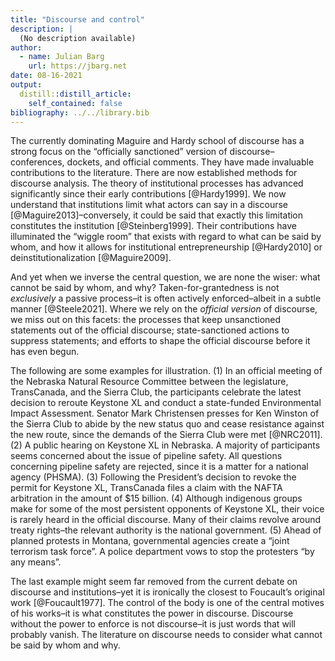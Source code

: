 ```yaml
---
title: "Discourse and control"
description: |
  (No description available)
author:
  - name: Julian Barg
    url: https://jbarg.net
date: 08-16-2021
output:
  distill::distill_article:
    self_contained: false
bibliography: ../../library.bib
---
```


The currently dominating Maguire and Hardy school of discourse has a strong focus on the "officially sanctioned" version of discourse--conferences, dockets, and official comments. They have made invaluable contributions to the literature. There are now established methods for discourse analysis. The theory of institutional processes has advanced significantly since their early contributions [@Hardy1999]. We now understand that institutions limit what actors can say in a discourse [@Maguire2013]--conversely, it could be said that exactly this limitation constitutes the institution [@Steinberg1999]. Their contributions have illuminated the "wiggle room" that exists with regard to what can be said by whom, and how it allows for institutional entrepreneurship [@Hardy2010] or deinstitutionalization [@Maguire2009].

And yet when we inverse the central question, we are none the wiser: what cannot be said by whom, and why? Taken-for-grantedness is not _exclusively_ a passive process--it is often actively enforced--albeit in a subtle manner [@Steele2021]. Where we rely on the _official version_ of discourse, we miss out on this facets: the processes that keep unsanctioned statements out of the official discourse; state-sanctioned actions to suppress statements; and efforts to shape the official discourse before it has even begun.

The following are some examples for illustration. (1) In an official meeting of the Nebraska Natural Resource Committee between the legislature, TransCanada, and the Sierra Club, the participants celebrate the latest decision to reroute Keystone XL and conduct a state-funded Environmental Impact Assessment. Senator Mark Christensen presses for Ken Winston of the Sierra Club to abide by the new status quo and cease resistance against the new route, since the demands of the Sierra Club were met [@NRC2011]. (2) A public hearing on Keystone XL in Nebraska. A majority of participants seems concerned about the issue of pipeline safety. All questions concerning pipeline safety are rejected, since it is a matter for a national agency (PHSMA). (3) Following the President's decision to revoke the permit for Keystone XL, TransCanada files a claim with the NAFTA arbitration in the amount of $15 billion. (4) Although indigenous groups make for some of the most persistent opponents of Keystone XL, their voice is rarely heard in the official discourse. Many of their claims revolve around treaty rights--the relevant authority is the national government. (5) Ahead of planned protests in Montana, governmental agencies create a "joint terrorism task force". A police department vows to stop the protesters "by any means".

The last example might seem far removed from the current debate on discourse and institutions--yet it is ironically the closest to Foucault's original work [@Foucault1977]. The control of the body is one of the central motives of his works--it is what constitutes the power in discourse. Discourse without the power to enforce is not discourse--it is just words that will probably vanish. The literature on discourse needs to consider what cannot be said by whom and why.
